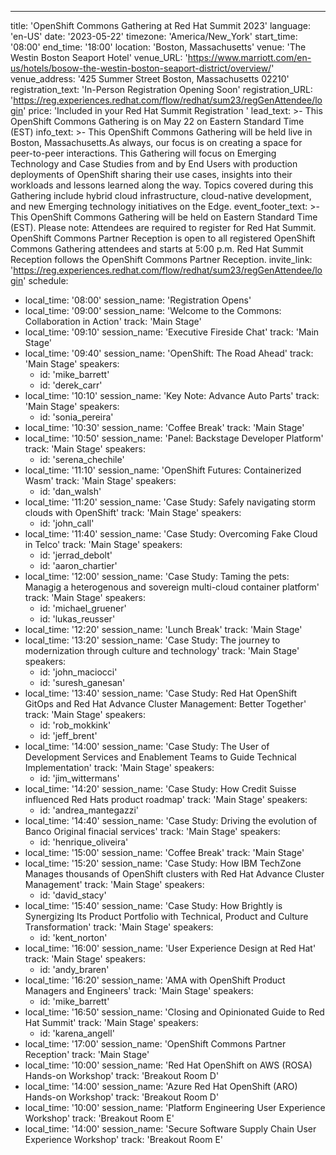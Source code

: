 ---
title: 'OpenShift Commons Gathering at Red Hat Summit 2023'
language: 'en-US'
date: '2023-05-22'
timezone: 'America/New_York'
start_time: '08:00'
end_time: '18:00'
location: 'Boston, Massachusetts'
venue: 'The Westin Boston Seaport Hotel'
venue_URL: 'https://www.marriott.com/en-us/hotels/bosow-the-westin-boston-seaport-district/overview/'
venue_address: '425 Summer Street Boston, Massachusetts 02210'
registration_text: 'In-Person Registration Opening Soon'
registration_URL: 'https://reg.experiences.redhat.com/flow/redhat/sum23/regGenAttendee/login'
price: 'Included in your Red Hat Summit Registration '
lead_text: >-
  This OpenShift Commons Gathering is on May 22 on Eastern Standard Time (EST)
info_text: >-
  This OpenShift Commons Gathering will be held live in Boston, Massachusetts.As always, our focus is on creating a space for peer-to-peer interactions. This Gathering will focus on Emerging Technology and Case Studies from and by End Users with production deployments of OpenShift sharing their use cases, insights into their workloads and  lessons learned along the way. Topics covered during this Gathering include hybrid cloud infrastructure, cloud-native development, and new Emerging technology initiatives on the Edge.
event_footer_text: >-
  This OpenShift Commons Gathering will be held on Eastern Standard Time (EST). Please note: Attendees are required to register for Red Hat Summit. OpenShift Commons Partner Reception is open to all registered OpenShift Commons Gathering attendees and starts at 5:00 p.m. Red Hat Summit Reception follows the OpenShift Commons Partner Reception.
invite_link: 'https://reg.experiences.redhat.com/flow/redhat/sum23/regGenAttendee/login'
schedule:
  - local_time: '08:00'
    session_name: 'Registration Opens'
  - local_time: '09:00'
    session_name: 'Welcome to the Commons: Collaboration in Action'
    track: 'Main Stage'
  - local_time: '09:10'
    session_name: 'Executive Fireside Chat'
    track: 'Main Stage'
  - local_time: '09:40'
    session_name: 'OpenShift: The Road Ahead'
    track: 'Main Stage'
    speakers:
      - id: 'mike_barrett'
      - id: 'derek_carr'
  - local_time: '10:10'
    session_name: 'Key Note: Advance Auto Parts'
    track: 'Main Stage'
    speakers:
      - id: 'sonia_pereira'
  - local_time: '10:30'
    session_name: 'Coffee Break'
    track: 'Main Stage'
  - local_time: '10:50'
    session_name: 'Panel: Backstage Developer Platform'
    track: 'Main Stage'
    speakers:
      - id: 'serena_chechile'
  - local_time: '11:10'
    session_name: 'OpenShift Futures: Containerized Wasm'
    track: 'Main Stage'
    speakers:
      - id: 'dan_walsh'
  - local_time: '11:20'
    session_name: 'Case Study: Safely navigating storm clouds with OpenShift'
    track: 'Main Stage'
    speakers:
      - id: 'john_call'
  - local_time: '11:40'
    session_name: 'Case Study: Overcoming Fake Cloud in Telco'
    track: 'Main Stage'
    speakers:
      - id: 'jerrad_debolt'
      - id: 'aaron_chartier'
  - local_time: '12:00'
    session_name: 'Case Study: Taming the pets: Managig a heterogenous and sovereign multi-cloud container platform'
    track: 'Main Stage'
    speakers:
      - id: 'michael_gruener'
      - id: 'lukas_reusser'
  - local_time: '12:20'
    session_name: 'Lunch Break'
    track: 'Main Stage'
  - local_time: '13:20'
    session_name: 'Case Study: The journey to modernization through culture and technology'
    track: 'Main Stage'
    speakers:
      - id: 'john_maciocci'
      - id: 'suresh_ganesan'
  - local_time: '13:40'
    session_name: 'Case Study: Red Hat OpenShift GitOps and Red Hat Advance Cluster Management: Better Together'
    track: 'Main Stage'
    speakers:
      - id: 'rob_mokkink'
      - id: 'jeff_brent'
  - local_time: '14:00'
    session_name: 'Case Study: The User of Development Services and Enablement Teams to Guide Technical Implementation'
    track: 'Main Stage'
    speakers:
      - id: 'jim_wittermans'
  - local_time: '14:20'
    session_name: 'Case Study: How Credit Suisse influenced Red Hats product roadmap'
    track: 'Main Stage'
    speakers:
      - id: 'andrea_mantegazzi'
  - local_time: '14:40'
    session_name: 'Case Study: Driving the evolution of Banco Original finacial services'
    track: 'Main Stage'
    speakers:
      - id: 'henrique_oliveira'
  - local_time: '15:00'
    session_name: 'Coffee Break'
    track: 'Main Stage'
  - local_time: '15:20'
    session_name: 'Case Study: How IBM TechZone Manages thousands of OpenShift clusters with Red Hat Advance Cluster Management'
    track: 'Main Stage'
    speakers:
      - id: 'david_stacy'
  - local_time: '15:40'
    session_name: 'Case Study: How Brightly is Synergizing Its Product Portfolio with Technical, Product and Culture Transformation'
    track: 'Main Stage'
    speakers:
      - id: 'kent_norton'
  - local_time: '16:00'
    session_name: 'User Experience Design at Red Hat'
    track: 'Main Stage'
    speakers:
      - id: 'andy_braren'
  - local_time: '16:20'
    session_name: 'AMA with OpenShift Product Managers and Engineers'
    track: 'Main Stage'
    speakers: 
      - id: 'mike_barrett'
  - local_time: '16:50'
    session_name: 'Closing and Opinionated Guide to Red Hat Summit'
    track: 'Main Stage'
    speakers:
      - id: 'karena_angell'
  - local_time: '17:00'
    session_name: 'OpenShift Commons Partner Reception'
    track: 'Main Stage'
  - local_time: '10:00'
    session_name: 'Red Hat OpenShift on AWS (ROSA) Hands-on Workshop'
    track: 'Breakout Room D'
  - local_time: '14:00'
    session_name: 'Azure Red Hat OpenShift (ARO) Hands-on Workshop'
    track: 'Breakout Room D'
  - local_time: '10:00'
    session_name: 'Platform Engineering User Experience Workshop'
    track: 'Breakout Room E'
  - local_time: '14:00'
    session_name: 'Secure Software Supply Chain User Experience Workshop'
    track: 'Breakout Room E'

